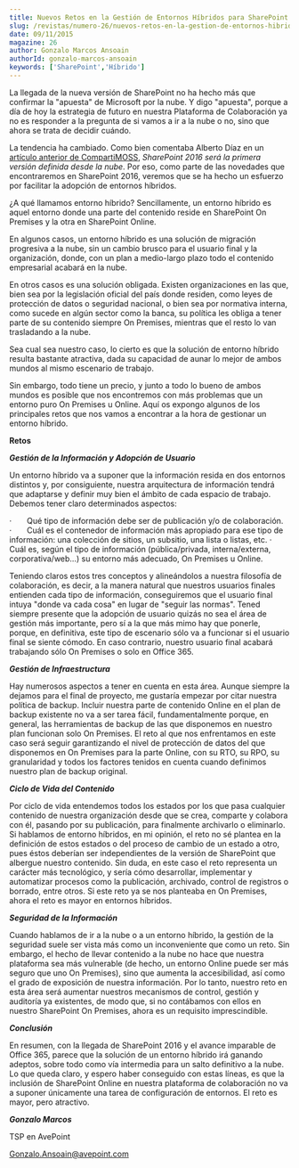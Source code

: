 ```yaml
---
title: Nuevos Retos en la Gestión de Entornos Híbridos para SharePoint 2016
slug: /revistas/numero-26/nuevos-retos-en-la-gestion-de-entornos-hibridos-para-sharepoint-2016
date: 09/11/2015
magazine: 26
author: Gonzalo Marcos Ansoain
authorId: gonzalo-marcos-ansoain
keywords: ['SharePoint','Híbrido']
---
```



<ArticleHeader frontmatter={props.pageContext.frontmatter} />



La llegada de la nueva versión de SharePoint no ha hecho más que confirmar la "apuesta" de Microsoft por la nube. Y digo "apuesta", porque a día de hoy la estrategia de futuro en nuestra Plataforma de Colaboración ya no es responder a la pregunta de si vamos a ir a la nube o no, sino que ahora se trata de decidir cuándo.

La tendencia ha cambiado. Como bien comentaba Alberto Díaz en un [artículo anterior de CompartiMOSS](/revistas/numero-24/que-sabemos-de-sharepoint-2016), *SharePoint 2016 será la primera versión definida desde la nube*. Por eso, como parte de las novedades que encontraremos en SharePoint 2016, veremos que se ha hecho un esfuerzo por facilitar la adopción de entornos híbridos.

¿A qué llamamos entorno híbrido? Sencillamente, un entorno híbrido es aquel entorno donde una parte del contenido reside en SharePoint On Premises y la otra en SharePoint Online.

En algunos casos, un entorno híbrido es una solución de migración progresiva a la nube, sin un cambio brusco para el usuario final y la organización, donde, con un plan a medio-largo plazo todo el contenido empresarial acabará en la nube.

En otros casos es una solución obligada. Existen organizaciones en las que, bien sea por la legislación oficial del país donde residen, como leyes de protección de datos o seguridad nacional, o bien sea por normativa interna, como sucede en algún sector como la banca, su política les obliga a tener parte de su contenido siempre On Premises, mientras que el resto lo van trasladando a la nube.

Sea cual sea nuestro caso, lo cierto es que la solución de entorno híbrido resulta bastante atractiva, dada su capacidad de aunar lo mejor de ambos mundos al mismo escenario de trabajo.

Sin embargo, todo tiene un precio, y junto a todo lo bueno de ambos mundos es posible que nos encontremos con más problemas que un entorno puro On Premises u Online. Aquí os expongo algunos de los principales retos que nos vamos a encontrar a la hora de gestionar un entorno híbrido.

**Retos**

***Gestión de la Información y Adopción de Usuario***

Un entorno híbrido va a suponer que la información resida en dos entornos distintos y, por consiguiente, nuestra arquitectura de información tendrá que adaptarse y definir muy bien el ámbito de cada espacio de trabajo. Debemos tener claro determinados aspectos:

·       Qué tipo de información debe ser de publicación y/o de colaboración.
·       Cuál es el contenedor de información más apropiado para ese tipo de información: una colección de sitios, un subsitio, una lista o listas, etc.
·       Cuál es, según el tipo de información (pública/privada, interna/externa, corporativa/web…) su entorno más adecuado, On Premises u Online.

Teniendo claros estos tres conceptos y alineándolos a nuestra filosofía de colaboración, es decir, a la manera natural que nuestros usuarios finales entienden cada tipo de información, conseguiremos que el usuario final intuya "donde va cada cosa" en lugar de "seguir las normas". Tened siempre presente que la adopción de usuario quizás no sea el área de gestión más importante, pero sí a la que más mimo hay que ponerle, porque, en definitiva, este tipo de escenario sólo va a funcionar si el usuario final se siente cómodo. En caso contrario, nuestro usuario final acabará trabajando sólo On Premises o solo en Office 365.

***Gestión de Infraestructura***

Hay numerosos aspectos a tener en cuenta en esta área. Aunque siempre la dejamos para el final de proyecto, me gustaría empezar por citar nuestra política de backup. Incluir nuestra parte de contenido Online en el plan de backup existente no va a ser tarea fácil, fundamentalmente porque, en general, las herramientas de backup de las que disponemos en nuestro plan funcionan solo On Premises. El reto al que nos enfrentamos en este caso será seguir garantizando el nivel de protección de datos del que disponemos en On Premises para la parte Online, con su RTO, su RPO, su granularidad y todos los factores tenidos en cuenta cuando definimos nuestro plan de backup original.

***Ciclo de Vida del Contenido***

Por ciclo de vida entendemos todos los estados por los que pasa cualquier contenido de nuestra organización desde que se crea, comparte y colabora con él, pasando por su publicación, para finalmente archivarlo o eliminarlo. Si hablamos de entorno híbridos, en mi opinión, el reto no sé plantea en la definición de estos estados o del proceso de cambio de un estado a otro, pues éstos deberían ser independientes de la versión de SharePoint que albergue nuestro contenido. Sin duda, en este caso el reto representa un carácter más tecnológico, y sería cómo desarrollar, implementar y automatizar procesos como la publicación, archivado, control de registros o borrado, entre otros. Si este reto ya se nos planteaba en On Premises, ahora el reto es mayor en entornos híbridos.

***Seguridad de la Información***

Cuando hablamos de ir a la nube o a un entorno híbrido, la gestión de la seguridad suele ser vista más como un inconveniente que como un reto. Sin embargo, el hecho de llevar contenido a la nube no hace que nuestra plataforma sea más vulnerable (de hecho, un entorno Online puede ser más seguro que uno On Premises), sino que aumenta la accesibilidad, así como el grado de exposición de nuestra información. Por lo tanto, nuestro reto en esta área será aumentar nuestros mecanismos de control, gestión y auditoría ya existentes, de modo que, si no contábamos con ellos en nuestro SharePoint On Premises, ahora es un requisito imprescindible.

***Conclusión***

En resumen, con la llegada de SharePoint 2016 y el avance imparable de Office 365, parece que la solución de un entorno híbrido irá ganando adeptos, sobre todo como vía intermedia para un salto definitivo a la nube. Lo que queda claro, y espero haber conseguido con estas líneas, es que la inclusión de SharePoint Online en nuestra plataforma de colaboración no va a suponer únicamente una tarea de configuración de entornos. El reto es mayor, pero atractivo.



***Gonzalo Marcos***

TSP en AvePoint

Gonzalo.Ansoain@avepoint.com​

